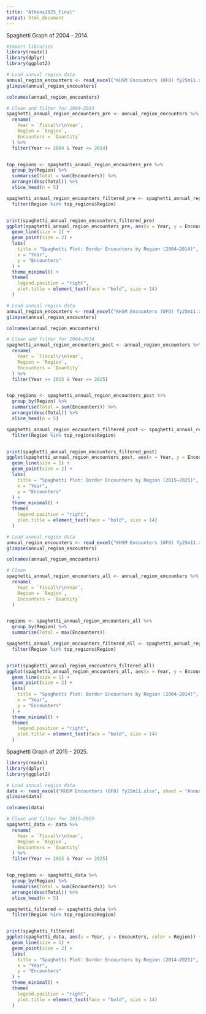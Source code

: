 ```yaml
---
title: "Athens2025_Final"
output: html_document
---
```

Spaghetti Graph of 2004 - 2014.
```r
#Import libraries
library(readxl)
library(dplyr)
library(ggplot2)

```


```r

# Load annual region data
annual_region_encounters <- read_excel("KHSM Encounters (OFO) fy25m11.xlsx", sheet = "Annual Region")
glimpse(annual_region_encounters)

colnames(annual_region_encounters)

# Clean and filter for 2004–2014
spaghetti_annual_region_encounters_pre <- annual_region_encounters %>%
  rename(
    Year = `Fiscal\r\nYear`,
    Region = `Region`, 
    Encounters = `Quantity`
  ) %>%
  filter(Year >= 2004 & Year <= 2014)


top_regions <- spaghetti_annual_region_encounters_pre %>%
  group_by(Region) %>%
  summarise(Total = sum(Encounters)) %>%
  arrange(desc(Total)) %>%
  slice_head(n = 5)

spaghetti_annual_region_encounters_filtered_pre <- spaghetti_annual_region_encounters_pre %>%
  filter(Region %in% top_regions$Region)


print(spaghetti_annual_region_encounters_filtered_pre)
ggplot(spaghetti_annual_region_encounters_pre, aes(x = Year, y = Encounters, color = Region)) +
  geom_line(size = 1) +
  geom_point(size = 2) +
  labs(
    title = "Spaghetti Plot: Border Encounters by Region (2004–2014)",
    x = "Year",
    y = "Encounters"
  ) +
  theme_minimal() +
  theme(
    legend.position = "right",
    plot.title = element_text(face = "bold", size = 14)
  )
```



```r

# Load annual region data
annual_region_encounters <- read_excel("KHSM Encounters (OFO) fy25m11.xlsx", sheet = "Annual Region")
glimpse(annual_region_encounters)

colnames(annual_region_encounters)

# Clean and filter for 2004–2014
spaghetti_annual_region_encounters_post <- annual_region_encounters %>%
  rename(
    Year = `Fiscal\r\nYear`,
    Region = `Region`, 
    Encounters = `Quantity`
  ) %>%
  filter(Year >= 2015 & Year <= 2025)


top_regions <- spaghetti_annual_region_encounters_post %>%
  group_by(Region) %>%
  summarise(Total = sum(Encounters)) %>%
  arrange(desc(Total)) %>%
  slice_head(n = 5)

spaghetti_annual_region_encounters_filtered_post <- spaghetti_annual_region_encounters_post %>%
  filter(Region %in% top_regions$Region)


print(spaghetti_annual_region_encounters_filtered_post)
ggplot(spaghetti_annual_region_encounters_post, aes(x = Year, y = Encounters, color = Region)) +
  geom_line(size = 1) +
  geom_point(size = 2) +
  labs(
    title = "Spaghetti Plot: Border Encounters by Region (2015–2025)",
    x = "Year",
    y = "Encounters"
  ) +
  theme_minimal() +
  theme(
    legend.position = "right",
    plot.title = element_text(face = "bold", size = 14)
  )
```



```r

# Load annual region data
annual_region_encounters <- read_excel("KHSM Encounters (OFO) fy25m11.xlsx", sheet = "Annual Region")
glimpse(annual_region_encounters)

colnames(annual_region_encounters)

# Clean
spaghetti_annual_region_encounters_all <- annual_region_encounters %>%
  rename(
    Year = `Fiscal\r\nYear`,
    Region = `Region`, 
    Encounters = `Quantity`
  )


regions <- spaghetti_annual_region_encounters_all %>%
  group_by(Region) %>%
  summarise(Total = max(Encounters))

spaghetti_annual_region_encounters_filtered_all <- spaghetti_annual_region_encounters %>%
  filter(Region %in% top_regions$Region)


print(spaghetti_annual_region_encounters_filtered_all)
ggplot(spaghetti_annual_region_encounters_all, aes(x = Year, y = Encounters, color = Region)) +
  geom_line(size = 1) +
  geom_point(size = 2) +
  labs(
    title = "Spaghetti Plot: Border Encounters by Region (2004–2014)",
    x = "Year",
    y = "Encounters"
  ) +
  theme_minimal() +
  theme(
    legend.position = "right",
    plot.title = element_text(face = "bold", size = 14)
  )
```
Spaghetti Graph of 2015 - 2025.
```r
library(readxl)
library(dplyr)
library(ggplot2)

# Load annual region data
data <- read_excel("KHSM Encounters (OFO) fy25m11.xlsx", sheet = "Annual Region")
glimpse(data)

colnames(data)

# Clean and filter for 2015–2025
spaghetti_data <- data %>%
  rename(
    Year = `Fiscal\r\nYear`,
    Region = `Region`, 
    Encounters = `Quantity`
  ) %>%
  filter(Year >= 2015 & Year <= 2025)


top_regions <- spaghetti_data %>%
  group_by(Region) %>%
  summarise(Total = sum(Encounters)) %>%
  arrange(desc(Total)) %>%
  slice_head(n = 5)

spaghetti_filtered <- spaghetti_data %>%
  filter(Region %in% top_regions$Region)


print(spaghetti_filtered)
ggplot(spaghetti_data, aes(x = Year, y = Encounters, color = Region)) +
  geom_line(size = 1) +
  geom_point(size = 2) +
  labs(
    title = "Spaghetti Plot: Border Encounters by Region (2014–2025)",
    x = "Year",
    y = "Encounters"
  ) +
  theme_minimal() +
  theme(
    legend.position = "right",
    plot.title = element_text(face = "bold", size = 14)
  )
```

